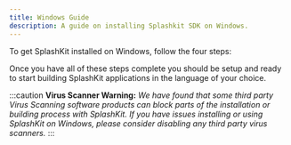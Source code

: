 ```yaml
---
title: Windows Guide
description: A guide on installing Splashkit SDK on Windows.
---
```


To get SplashKit installed on Windows, follow the four steps:


<CardGrid>
<LinkCard
	title="Install the MSYS2 terminal"
	description="Step 1"
	href="/installation/windows/mingw/step-1/"
/>
<LinkCard
	title="Install SplashKit SDK"
	description="Step 2"
	href="/installation/windows/mingw/step-2/"
/>
<LinkCard
	title="Install Visual Studio Code"
	description="Step 3"
	href="/installation/windows/mingw/step-3/"
/>
<LinkCard
	title="Install Language Tools"
	description="Step 4"
	href="/installation/windows/mingw/step-4/"
/>
</CardGrid >
Once you have all of these steps complete you should be setup and ready to
start building SplashKit applications in the language of your choice.

  :::caution
**Virus Scanner Warning:**
  *We have found that some third party Virus Scanning software products can block
  parts of the installation or building process with SplashKit. If you have
  issues installing or using SplashKit on Windows, please consider disabling
  any third party virus scanners.*
  :::
